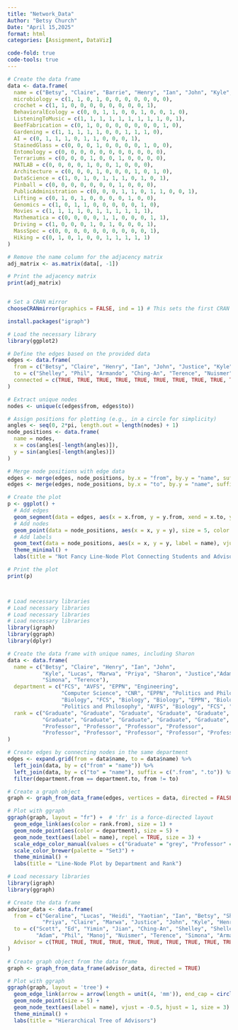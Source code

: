 ```yaml
---
title: "Network_Data"
Author: "Betsy Church"
Date: "April 15,2025"
format: html
categories: [Assignment, DataViz]

code-fold: true
code-tools: true
---
```


```r
# Create the data frame
data <- data.frame(
  name = c("Betsy", "Claire", "Barrie", "Henry", "Ian", "John", "Kyle", "Marwa", "Priya", "Justice", "Sharon"),
  microbiology = c(1, 1, 0, 1, 0, 0, 0, 0, 0, 0, 0),
  crochet = c(1, 1, 0, 0, 0, 0, 0, 0, 0, 0, 1),
  BehavioralEcology = c(0, 0, 1, 1, 0, 0, 1, 0, 0, 1, 0),
  ListeningToMusic = c(1, 1, 1, 1, 1, 1, 1, 1, 1, 0, 1),
  BeefFabrication = c(0, 1, 0, 0, 0, 0, 0, 0, 0, 1, 0),
  Gardening = c(1, 1, 1, 1, 1, 0, 0, 1, 1, 1, 0),
  AI = c(0, 1, 1, 1, 0, 1, 1, 0, 0, 0, 1),
  StainedGlass = c(0, 0, 0, 1, 0, 0, 0, 0, 1, 0, 0),
  Entomology = c(0, 0, 0, 0, 0, 0, 0, 0, 0, 0, 0),
  Terrariums = c(0, 0, 0, 1, 0, 0, 1, 0, 0, 0, 0),
  MATLAB = c(0, 0, 0, 0, 1, 0, 0, 1, 0, 0, 0),
  Architecture = c(0, 0, 0, 1, 0, 0, 0, 1, 0, 1, 0),
  DataScience = c(1, 0, 1, 0, 1, 1, 1, 0, 1, 0, 1),
  Pinball = c(0, 0, 0, 0, 0, 0, 0, 1, 0, 0, 0),
  PublicAdministration = c(0, 0, 0, 1, 1, 0, 1, 1, 0, 0, 1),
  Lifting = c(0, 1, 0, 1, 0, 0, 0, 0, 1, 0, 0),
  Genomics = c(1, 0, 1, 1, 0, 0, 0, 0, 0, 1, 0),
  Movies = c(1, 1, 1, 1, 0, 1, 1, 1, 1, 1, 1),
  Mathematica = c(0, 0, 0, 0, 1, 1, 0, 0, 0, 1, 1),
  Driving = c(1, 0, 0, 0, 1, 0, 1, 0, 0, 0, 1),
  MassSpec = c(0, 0, 0, 0, 0, 0, 0, 0, 0, 0, 1),
  Hiking = c(0, 1, 0, 1, 0, 0, 1, 1, 1, 1, 1)
)

# Remove the name column for the adjacency matrix
adj_matrix <- as.matrix(data[, -1])

# Print the adjacency matrix
print(adj_matrix)



```

```r

# Set a CRAN mirror
chooseCRANmirror(graphics = FALSE, ind = 1) # This sets the first CRAN mirror from the list

install.packages("igraph")

# Load the necessary library
library(ggplot2)

# Define the edges based on the provided data
edges <- data.frame(
  from = c("Betsy", "Claire", "Henry", "Ian", "John", "Justice", "Kyle", "Marwa", "Priya", "Sharon"),
  to = c("Shelley", "Phil", "Armando", "Ching-An", "Terence", "Nuismer", "Simona", "Manoj", "Adam", "Shelley"),
  connected = c(TRUE, TRUE, TRUE, TRUE, TRUE, TRUE, TRUE, TRUE, TRUE, TRUE)
)

# Extract unique nodes
nodes <- unique(c(edges$from, edges$to))

# Assign positions for plotting (e.g., in a circle for simplicity)
angles <- seq(0, 2*pi, length.out = length(nodes) + 1)
node_positions <- data.frame(
  name = nodes,
  x = cos(angles[-length(angles)]),
  y = sin(angles[-length(angles)])
)

# Merge node positions with edge data
edges <- merge(edges, node_positions, by.x = "from", by.y = "name", suffixes = c(".from", ".to"))
edges <- merge(edges, node_positions, by.x = "to", by.y = "name", suffixes = c(".to", ".from"))

# Create the plot
p <- ggplot() +
  # Add edges
  geom_segment(data = edges, aes(x = x.from, y = y.from, xend = x.to, yend = y.to), color = "grey") +
  # Add nodes
  geom_point(data = node_positions, aes(x = x, y = y), size = 5, color = "blue") +
  # Add labels
  geom_text(data = node_positions, aes(x = x, y = y, label = name), vjust = -1, size = 3) +
  theme_minimal() +
  labs(title = "Not Fancy Line-Node Plot Connecting Students and Advisors", x = "", y = "")

# Print the plot
print(p)



# Load necessary libraries
# Load necessary libraries
# Load necessary libraries
# Load necessary libraries
library(igraph)
library(ggraph)
library(dplyr)

# Create the data frame with unique names, including Sharon
data <- data.frame(
  name = c("Betsy", "Claire", "Henry", "Ian", "John", 
           "Kyle", "Lucas", "Marwa", "Priya", "Sharon", "Justice","Adam", "Armando", "Barrie","Manoj", "Phil", "Scott", "Shelley1", "Shelley2", 
           "Simona", "Terence"),
  department = c("FCS", "AVFS", "EPPN", "Engineering", 
                 "Computer Science", "CNR", "EPPN", "Politics and Philosophy", 
                 "Biology", "FCS", "Biology", "Biology", "EPPN", "Biology", 
                 "Politics and Philosophy", "AVFS", "Biology", "FCS", "FCS", "CNR", "Computer Science"),
  rank = c("Graduate", "Graduate", "Graduate", "Graduate", "Graduate", 
           "Graduate", "Graduate", "Graduate", "Graduate", "Graduate", "Graduate", 
           "Professor", "Professor", "Professor", "Professor", 
           "Professor", "Professor", "Professor", "Professor", "Professor", "Professor")
)

# Create edges by connecting nodes in the same department
edges <- expand.grid(from = data$name, to = data$name) %>%
  left_join(data, by = c("from" = "name")) %>%
  left_join(data, by = c("to" = "name"), suffix = c(".from", ".to")) %>%
  filter(department.from == department.to, from != to)

# Create a graph object
graph <- graph_from_data_frame(edges, vertices = data, directed = FALSE)

# Plot with ggraph
ggraph(graph, layout = "fr") +  # 'fr' is a force-directed layout
  geom_edge_link(aes(color = rank.from), size = 1) +
  geom_node_point(aes(color = department), size = 5) +
  geom_node_text(aes(label = name), repel = TRUE, size = 3) +
  scale_edge_color_manual(values = c("Graduate" = "grey", "Professor" = "red")) +
  scale_color_brewer(palette = "Set3") +
  theme_minimal() +
  labs(title = "Line-Node Plot by Department and Rank")


```

```r
# Load necessary libraries
library(igraph)
library(ggraph)

# Create the data frame
advisor_data <- data.frame(
  from = c("Geraline", "Lucas", "Heidi", "Yaotian", "Ian", "Betsy", "Sharon", 
           "Priya", "Claire", "Marwa", "Justice", "John", "Kyle", "Henry"),
  to = c("Scott", "Ed", "Yimin", "Jian", "Ching-An", "Shelley", "Shelley", 
         "Adam", "Phil", "Manoj", "Nuismer", "Terence", "Simona", "Armando"),
  Advisor = c(TRUE, TRUE, TRUE, TRUE, TRUE, TRUE, TRUE, TRUE, TRUE, TRUE, TRUE, TRUE, TRUE, TRUE)
)

# Create graph object from the data frame
graph <- graph_from_data_frame(advisor_data, directed = TRUE)

# Plot with ggraph
ggraph(graph, layout = 'tree') + 
  geom_edge_link(arrow = arrow(length = unit(4, 'mm')), end_cap = circle(3, 'mm')) +
  geom_node_point(size = 5) +
  geom_node_text(aes(label = name), vjust = -0.5, hjust = 1, size = 3) +
  theme_minimal() +
  labs(title = "Hierarchical Tree of Advisors")

```
